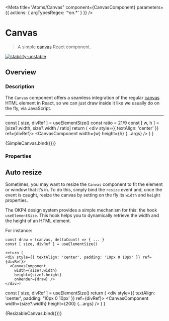 
<Meta
  title="Atoms/Canvas"
  component={CanvasComponent}
  parameters={{ actions: { argTypesRegex: '^on.*' } }}
/>

# Canvas

> A simple [canvas](https://www.w3schools.com/html/html5_canvas.asp) React component.

[![stability-unstable](https://img.shields.io/badge/stability-unstable-yellow.svg)](https://github.com/emersion/stability-badges#unstable)

## Overview

### Description

The `Canvas` component offers a seamless integration of the regular [canvas](https://www.w3schools.com/html/html5_canvas.asp) HTML element in React, so we can
just draw inside it like we usually do on the fly, via JavaScript.

---

  const [ size, divRef ] = useElementSize()
  const ratio = 21/9
  const [ w, h ] = [size?.width, size?.width / ratio]
  return (
    <div style={{ textAlign: 'center' }} ref={divRef}>
      <CanvasComponent width={w} height={h} {...args} />
    </div>)
}

<Canvas>
  <Story
    name="Overview"
    args={{
      onRender: drawStarField(100),
      disableScrolling: false
    }}
  >
    {SimpleCanvas.bind({})}
  </Story>
</Canvas>

### Properties

<ArgsTable story="Overview" />

## Auto resize

Sometimes, you may want to resize the `Canvas` component to fit the element or window that it’s in. To do this, simply bind the `resize` event and, once the event is caught,
resize the canvas by setting on the fly its `width` and `height` properties.

The OKP4 design system provides a simple mechanism for this: the hook `useElementSize`. This hook helps you to dynamically retrieve the width and the height of an HTML element.

For instance:

```tsx
const draw = (canvas, deltaCount) => { ... }
const [ size, divRef ] = useElementSize()

return (
<div style={{ textAlign: 'center', padding: '10px 0 10px' }} ref={divRef}>
  <CanvasComponent 
    width={size?.width} 
    height={size?.height} 
    onRender={draw} />
</div>)
```

  const [ size, divRef ] = useElementSize()
  return (
    <div style={{ textAlign: 'center', padding: '10px 0 10px' }} ref={divRef}>
      <CanvasComponent width={size?.width} height={200} {...args} />
    </div>)
}

<Canvas>
  <Story
    name="Auto resize"
    args={{
      onRender: drawBouncingText,
      disableScrolling: false
    }}
  >
    {ResizableCanvas.bind({})}
  </Story>
</Canvas>
